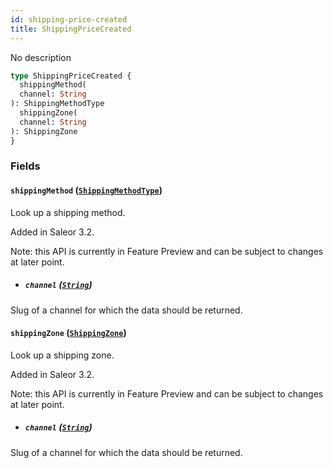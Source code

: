 ```yaml
---
id: shipping-price-created
title: ShippingPriceCreated
---
```



No description

```graphql
type ShippingPriceCreated {
  shippingMethod(
  channel: String
): ShippingMethodType
  shippingZone(
  channel: String
): ShippingZone
}
```


### Fields

#### `shippingMethod` ([`ShippingMethodType`](../../../developer/api-reference/objects/shipping-method-type))

Look up a shipping method.

Added in Saleor 3.2.

Note: this API is currently in Feature Preview and can be subject to changes at later point.
- ##### `channel` ([`String`](../../../developer/api-reference/scalars/string))

Slug of a channel for which the data should be returned.


#### `shippingZone` ([`ShippingZone`](../../../developer/api-reference/objects/shipping-zone))

Look up a shipping zone.

Added in Saleor 3.2.

Note: this API is currently in Feature Preview and can be subject to changes at later point.
- ##### `channel` ([`String`](../../../developer/api-reference/scalars/string))

Slug of a channel for which the data should be returned.




